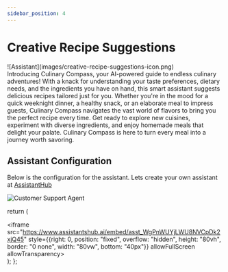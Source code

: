 ```yaml
---
sidebar_position: 4
---
```


# Creative Recipe Suggestions

<div style={{display:"inline-block"}}>
    <div style={{float:"left",paddingRight:10}}>![Assistant](images/creative-recipe-suggestions-icon.png)</div>
   Introducing Culinary Compass, your AI-powered guide to endless culinary adventures! With a knack for understanding your taste preferences, dietary needs, and the ingredients you have on hand, this smart assistant suggests delicious recipes tailored just for you. Whether you're in the mood for a quick weeknight dinner, a healthy snack, or an elaborate meal to impress guests, Culinary Compass navigates the vast world of flavors to bring you the perfect recipe every time. Get ready to explore new cuisines, experiment with diverse ingredients, and enjoy homemade meals that delight your palate. Culinary Compass is here to turn every meal into a journey worth savoring.
</div>

## Assistant Configuration

Below is the configuration for the assistant. Lets create your own assistant at [AssistantHub](https://www.assistantshub.ai/)

![Customer Support Agent](images/creative-recipe-suggestions.png)


  return (
    <div>
        <iframe src="https://www.assistantshub.ai/embed/asst_WgPnWUYjLWU8NVCpDk2xjQ45"
         style={{right: 0, position: "fixed", overflow: "hidden", height: "80vh", border: "0 none", width: "80vw", bottom: "40px"}}
         allowFullScreen allowTransparency></iframe>
    </div>
  );
};

<Assistant/>